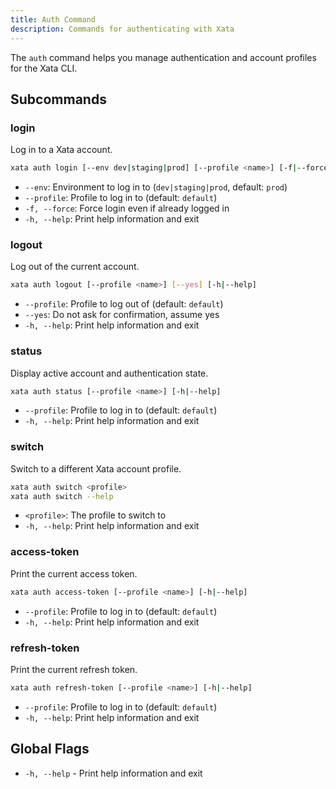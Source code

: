 ```yaml
---
title: Auth Command
description: Commands for authenticating with Xata
---
```


The `auth` command helps you manage authentication and account profiles for the Xata CLI.

## Subcommands

### login
Log in to a Xata account.

```bash
xata auth login [--env dev|staging|prod] [--profile <name>] [-f|--force] [-h|--help]
```
- `--env`: Environment to log in to (`dev|staging|prod`, default: `prod`)
- `--profile`: Profile to log in to (default: `default`)
- `-f, --force`: Force login even if already logged in
- `-h, --help`: Print help information and exit

### logout
Log out of the current account.

```bash
xata auth logout [--profile <name>] [--yes] [-h|--help]
```
- `--profile`: Profile to log out of (default: `default`)
- `--yes`: Do not ask for confirmation, assume yes
- `-h, --help`: Print help information and exit

### status
Display active account and authentication state.

```bash
xata auth status [--profile <name>] [-h|--help]
```
- `--profile`: Profile to log in to (default: `default`)
- `-h, --help`: Print help information and exit

### switch
Switch to a different Xata account profile.

```bash
xata auth switch <profile>
xata auth switch --help
```
- `<profile>`: The profile to switch to
- `-h, --help`: Print help information and exit

### access-token
Print the current access token.

```bash
xata auth access-token [--profile <name>] [-h|--help]
```
- `--profile`: Profile to log in to (default: `default`)
- `-h, --help`: Print help information and exit

### refresh-token
Print the current refresh token.

```bash
xata auth refresh-token [--profile <name>] [-h|--help]
```
- `--profile`: Profile to log in to (default: `default`)
- `-h, --help`: Print help information and exit

## Global Flags

- `-h, --help` - Print help information and exit 
